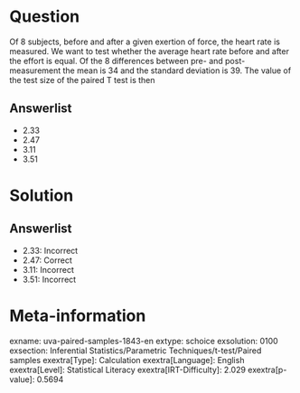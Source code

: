 Question
========

Of 8 subjects, before and after a given exertion of force, the heart rate is measured. We want to test whether the average heart rate before and after the effort is equal. Of the 8 differences between pre- and post-measurement the mean is 34 and the standard deviation is 39. The value of the test size of the paired T test is then

Answerlist
----------

* 2.33
* 2.47
* 3.11
* 3.51

Solution
========

Answerlist
----------

* 2.33: Incorrect
* 2.47: Correct
* 3.11: Incorrect
* 3.51: Incorrect

Meta-information
================
exname: uva-paired-samples-1843-en
extype: schoice
exsolution: 0100
exsection: Inferential Statistics/Parametric Techniques/t-test/Paired samples
exextra[Type]: Calculation
exextra[Language]: English
exextra[Level]: Statistical Literacy
exextra[IRT-Difficulty]: 2.029
exextra[p-value]: 0.5694
